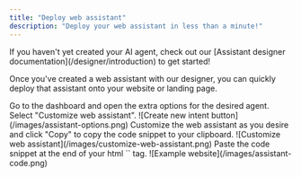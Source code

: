 ```yaml
---
title: "Deploy web assistant"
description: "Deploy your web assistant in less than a minute!"
---
```


<Note>
  If you haven't yet created your AI agent, check out our [Assistant designer
  documentation](/designer/introduction) to get started!
</Note>

Once you've created a web assistant with our designer, you can quickly deploy that
assistant onto your website or landing page.

<Steps>
  <Step title="Choose your assistant">
    Go to the dashboard and open the extra options for the desired agent. Select
    "Customize web assistant". ![Create new intent
    button](/images/assistant-options.png)
  </Step>
  <Step title="Get your code snippet">
    Customize the web assistant as you desire and click "Copy" to copy the code
    snippet to your clipboard. ![Customize web
    assistant](/images/customize-web-assistant.png)
  </Step>
  <Step title="Paste your code snippet to your website">
    Paste the code snippet at the end of your html `<body>` tag.
    ![Example website](/images/assistant-code.png)
  </Step>
</Steps>
